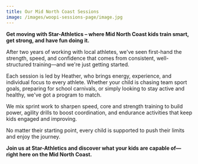 ```yaml
---
title: Our Mid North Coast Sessions
image: /images/woopi-sessions-page/image.jpg
---
```


**Get moving with Star-Athletics – where Mid North Coast kids train smart, get strong, and have fun doing it.**

After two years of working with local athletes, we've seen first-hand the strength, speed, and confidence that comes from consistent, well-structured training—and we're just getting started.

Each session is led by Heather, who brings energy, experience, and individual focus to every athlete. Whether your child is chasing team sport goals, preparing for school carnivals, or simply looking to stay active and healthy, we've got a program to match.

We mix sprint work to sharpen speed, core and strength training to build power, agility drills to boost coordination, and endurance activities that keep kids engaged and improving.

No matter their starting point, every child is supported to push their limits and enjoy the journey.

**Join us at Star-Athletics and discover what your kids are capable of—right here on the Mid North Coast.**
